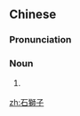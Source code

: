 {{also|石狮子}}
==Chinese==
{{zh-forms|s=石狮子|type=12}}
{{wikipedia|lang=zh}}

===Pronunciation===
{{zh-pron
|m=shíshīzi
|c=sek6 si1 zi2
|cat=n
}}

===Noun===
{{zh-noun}}

# {{w|Chinese guardian lions}} {{gloss|stone statues of lions that can usually be found guarding the gates of palaces}}

[[zh:石獅子]]
